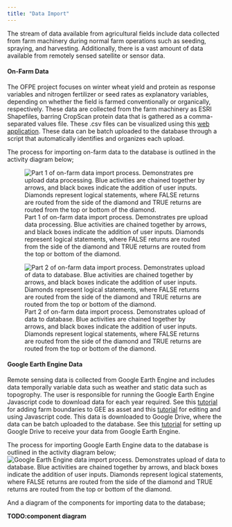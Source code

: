 ```yaml
---
title: "Data Import"
---
```

The stream of data available from agricultural fields include data collected from farm machinery during normal farm operations such as seeding, spraying, and harvesting. Additionally, there is a vast amount of data available from remotely sensed satellite or sensor data.

#### On-Farm Data
The OFPE project focuses on winter wheat yield and protein as response variables and nitrogen fertilizer or seed rates as explanatory variables, depending on whether the field is farmed conventionally or organically, respectively. These data are collected from the farm machinery as ESRI Shapefiles, barring CropScan protein data that is gathered as a comma-separated values file. These .csv files can be visualized using this [web application](https://paulhegedus.shinyapps.io/OFPE_Protein_Application/?_ga=2.69643152.1880072526.1592481594-590292424.1592115204). These data can be batch uploaded to the database through a script that automatically identifies and organizes each upload.

The process for importing on-farm data to the database is outlined in the activity diagram below;

![Part 1 of on-farm data import process. Demonstrates pre upload data processing. Blue activities are chained together by arrows, and black boxes indicate the addition of user inputs. Diamonds represent logical statements, where FALSE returns are routed from the side of the diamond and TRUE returns are routed from the top or bottom of the diamond.](diagrams/ofpe_dat_import_pt1.png)


![Part 2 of on-farm data import process. Demonstrates upload of data to database. Blue activities are chained together by arrows, and black boxes indicate the addition of user inputs. Diamonds represent logical statements, where FALSE returns are routed from the side of the diamond and TRUE returns are routed from the top or bottom of the diamond.](diagrams/ofpe_dat_import_pt2.png)

#### Google Earth Engine Data
Remote sensing data is collected from Google Earth Engine and includes data temporally variable data such as weather and static data such as topogrophy. The user is responsible for running the Google Earth Engine Javascript code to download data for each year required. See this [tutorial](gee_setup.html) for adding farm boundaries to GEE as asset and this [tutorial](run_gee.html) for editing and using Javascript code. This data is downloaded to Google Drive, where the data can be batch uploaded to the database. See this [tutorial](gd_setup.html) for setting up Google Drive to receive your data from Google Earth Engine.

The process for importing Google Earth Engine data to the database is outlined in the activity diagram below;
![Google Earth Engine data import process. Demonstrates upload of data to database. Blue activities are chained together by arrows, and black boxes indicate the addition of user inputs. Diamonds represent logical statements, where FALSE returns are routed from the side of the diamond and TRUE returns are routed from the top or bottom of the diamond.](diagrams/ofpe_gee_import.png)


And a diagram of the components for importing data to the database;

**TODO:component diagram**

















